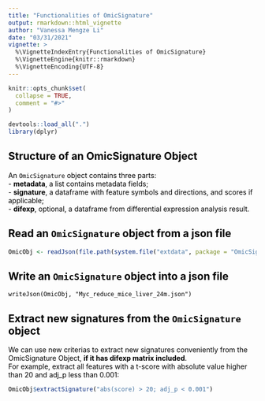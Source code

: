 ```yaml
---
title: "Functionalities of OmicSignature"
output: rmarkdown::html_vignette
author: "Vanessa Mengze Li"
date: "03/31/2021"
vignette: >
  %\VignetteIndexEntry{Functionalities of OmicSignature}
  %\VignetteEngine{knitr::rmarkdown}
  %\VignetteEncoding{UTF-8}
---
```


```r
knitr::opts_chunk$set(
  collapse = TRUE,
  comment = "#>"
)
```

```r
devtools::load_all(".")
library(dplyr)
```
<font color = "#000000">

## Structure of an OmicSignature Object 
An `OmicSignature` object contains three parts:  
 - **metadata**, a list contains metadata fields;  
 - **signature**, a dataframe with feature symbols and directions, and scores if applicable;  
 - **difexp**, optional, a dataframe from differential expression analysis result.  

## Read an `OmicSignature` object from a json file
```r
OmicObj <- readJson(file.path(system.file("extdata", package = "OmicSignature"), "Myc_reduce_mice_liver_24m_obj.json"))
```

## Write an `OmicSignature` object into a json file
```
writeJson(OmicObj, "Myc_reduce_mice_liver_24m.json")
```

## Extract new signatures from the `OmicSignature` object
We can use new criterias to extract new signatures conveniently from 
the OmicSignature Object, **if it has difexp matrix included**.  
For example, extract all features with a t-score with absolute value 
higher than 20 and adj_p less than 0.001:
```r
OmicObj$extractSignature("abs(score) > 20; adj_p < 0.001")
```

</font>
--
